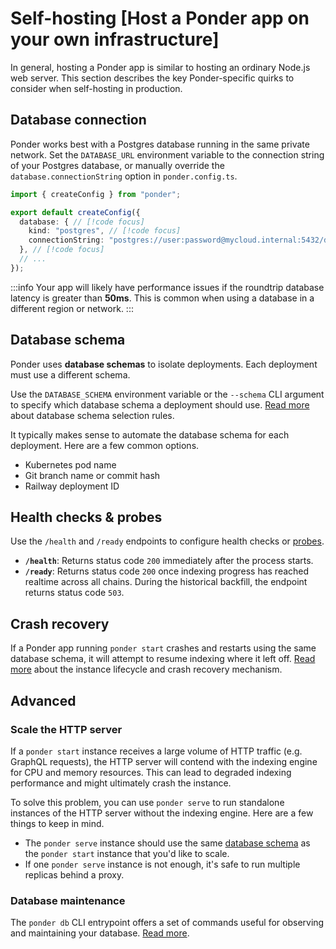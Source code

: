 # Self-hosting [Host a Ponder app on your own infrastructure]

In general, hosting a Ponder app is similar to hosting an ordinary Node.js web server. This section describes the key Ponder-specific quirks to consider when self-hosting in production.

## Database connection

Ponder works best with a Postgres database running in the same private network. Set the `DATABASE_URL` environment variable to the connection string of your Postgres database, or manually override the `database.connectionString` option in `ponder.config.ts`.

```ts [ponder.config.ts]
import { createConfig } from "ponder";

export default createConfig({
  database: { // [!code focus]
    kind: "postgres", // [!code focus]
    connectionString: "postgres://user:password@mycloud.internal:5432/database", // [!code focus]
  }, // [!code focus]
  // ...
});
```

:::info
Your app will likely have performance issues if the roundtrip database latency
is greater than **50ms**. This is common when using a database in a different region or network.
:::

## Database schema

Ponder uses **database schemas** to isolate deployments. Each deployment must use a different schema.

Use the `DATABASE_SCHEMA` environment variable or the `--schema` CLI argument to specify which database schema a deployment should use. [Read more](/docs/database#database-schema) about database schema selection rules.

It typically makes sense to automate the database schema for each deployment. Here are a few common options.

- Kubernetes pod name
- Git branch name or commit hash
- Railway deployment ID

## Health checks & probes

Use the `/health` and `/ready` endpoints to configure health checks or [probes](https://kubernetes.io/docs/concepts/configuration/liveness-readiness-startup-probes/).

- **`/health`**: Returns status code `200` immediately after the process starts.
- **`/ready`**: Returns status code `200` once indexing progress has reached realtime across all chains. During the historical backfill, the endpoint returns status code `503`.

## Crash recovery

If a Ponder app running `ponder start` crashes and restarts using the same database schema, it will attempt to resume indexing where it left off. [Read more](/docs/api-reference/ponder/database) about the instance lifecycle and crash recovery mechanism.

## Advanced

### Scale the HTTP server

If a `ponder start` instance receives a large volume of HTTP traffic (e.g. GraphQL requests), the HTTP server will contend with the indexing engine for CPU and memory resources. This can lead to degraded indexing performance and might ultimately crash the instance.

To solve this problem, you can use `ponder serve` to run standalone instances of the HTTP server without the indexing engine. Here are a few things to keep in mind.

- The `ponder serve` instance should use the same [database schema](#database-schema) as the `ponder start` instance that you'd like to scale.
- If one `ponder serve` instance is not enough, it's safe to run multiple replicas behind a proxy.

### Database maintenance

The `ponder db` CLI entrypoint offers a set of commands useful for observing and maintaining your database. [Read more](/docs/api-reference/ponder/cli).
